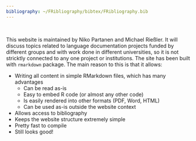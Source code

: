 ```yaml
---
bibliography: ~/FRibliography/bibtex/FRibliography.bib
---
```


</br>

This website is maintained by Niko Partanen and Michael Rießler. It will discuss topics related to language documentation projects funded by different groups and with work done in different universities, so it is not stricktly connected to any one project or institutions. The site has been built with `rmarkdown` package. The main reason to this is that it allows:

* Writing all content in simple RMarkdown files, which has many advantages
    + Can be read as-is
    + Easy to embed R code (or almost any other code)
    + Is easily rendered into other formats (PDF, Word, HTML)
    + Can be used as-is outside the website context 
* Allows access to bibliography
* Keeps the website structure extremely simple
* Pretty fast to compile
* Still looks good!
